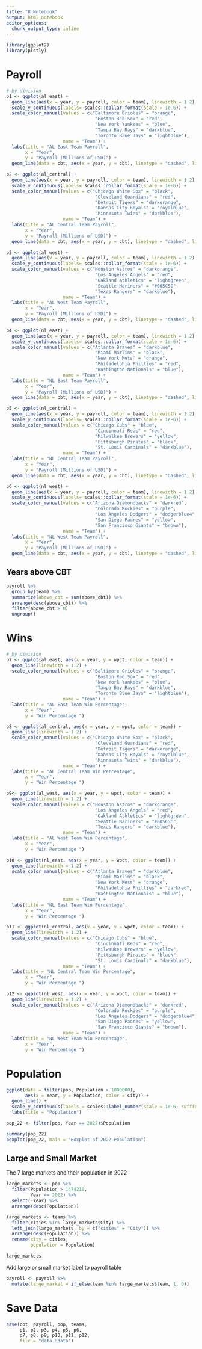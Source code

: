 ```yaml
---
title: "R Notebook"
output: html_notebook
editor_options: 
  chunk_output_type: inline
---
```


```r
library(ggplot2)
library(plotly)
```

# Payroll

```r
# by division
p1 <- ggplot(al_east) +
  geom_line(aes(x = year, y = payroll, color = team), linewidth = 1.2) + 
  scale_y_continuous(labels= scales::dollar_format(scale = 1e-6)) +
  scale_color_manual(values = c("Baltimore Orioles" = "orange",
                                 "Boston Red Sox" = "red",
                                 "New York Yankees" = "blue",
                                 "Tampa Bay Rays" = "darkblue",
                                 "Toronto Blue Jays" = "lightblue"),
                     name = "Team") +
  labs(title = "AL East Team Payroll",
       x = "Year",
       y = "Payroll (Millions of USD)") +
  geom_line(data = cbt, aes(x = year, y = cbt), linetype = "dashed", linewidth = 1.2)

p2 <- ggplot(al_central) +
  geom_line(aes(x = year, y = payroll, color = team), linewidth = 1.2) + 
  scale_y_continuous(labels= scales::dollar_format(scale = 1e-6)) +
  scale_color_manual(values = c("Chicago White Sox" = "black",
                                 "Cleveland Guardians" = "red",
                                 "Detroit Tigers" = "darkorange",
                                 "Kansas City Royals" = "royalblue",
                                 "Minnesota Twins" = "darkblue"),
                     name = "Team") +
  labs(title = "AL Central Team Payroll",
       x = "Year",
       y = "Payroll (Millions of USD)") +
  geom_line(data = cbt, aes(x = year, y = cbt), linetype = "dashed", linewidth = 1.2)

p3 <- ggplot(al_west) +
  geom_line(aes(x = year, y = payroll, color = team), linewidth = 1.2) + 
  scale_y_continuous(labels= scales::dollar_format(scale = 1e-6)) +
  scale_color_manual(values = c("Houston Astros" = "darkorange",
                                 "Los Angeles Angels" = "red",
                                 "Oakland Athletics" = "lightgreen",
                                 "Seattle Mariners" = "#005C5C",
                                 "Texas Rangers" = "darkblue"),
                     name = "Team") +
  labs(title = "AL West Team Payroll",
       x = "Year",
       y = "Payroll (Millions of USD)") +
  geom_line(data = cbt, aes(x = year, y = cbt), linetype = "dashed", linewidth = 1.2)

p4 <- ggplot(nl_east) +
  geom_line(aes(x = year, y = payroll, color = team), linewidth = 1.2) + 
  scale_y_continuous(labels= scales::dollar_format(scale = 1e-6)) +
  scale_color_manual(values = c("Atlanta Braves" = "darkblue",
                                 "Miami Marlins" = "black",
                                 "New York Mets" = "orange",
                                 "Philadelphia Phillies" = "red",
                                 "Washington Nationals" = "blue"),
                     name = "Team") +
  labs(title = "NL East Team Payroll",
       x = "Year",
       y = "Payroll (Millions of USD)") +
  geom_line(data = cbt, aes(x = year, y = cbt), linetype = "dashed", linewidth = 1.2)

p5 <- ggplot(nl_central) +
  geom_line(aes(x = year, y = payroll, color = team), linewidth = 1.2) + 
  scale_y_continuous(labels= scales::dollar_format(scale = 1e-6)) +
  scale_color_manual(values = c("Chicago Cubs" = "blue",
                                 "Cincinnati Reds" = "red",
                                 "Milwalkee Brewers" = "yellow",
                                 "Pittsburgh Pirates" = "black",
                                 "St. Louis Cardinals" = "darkblue"),
                     name = "Team") +
  labs(title = "NL Central Team Payroll",
       x = "Year",
       y = "Payroll (Millions of USD)") +
  geom_line(data = cbt, aes(x = year, y = cbt), linetype = "dashed", linewidth = 1.2)

p6 <- ggplot(nl_west) +
  geom_line(aes(x = year, y = payroll, color = team), linewidth = 1.2) + 
  scale_y_continuous(labels= scales::dollar_format(scale = 1e-6)) +
  scale_color_manual(values = c("Arizona Diamondbacks" = "darkred",
                                 "Colorado Rockies" = "purple",
                                 "Los Angeles Dodgers" = "dodgerblue4",
                                 "San Diego Padres" = "yellow",
                                 "San Francisco Giants" = "brown"),
                     name = "Team") +
  labs(title = "NL West Team Payroll",
       x = "Year",
       y = "Payroll (Millions of USD)") +
  geom_line(data = cbt, aes(x = year, y = cbt), linetype = "dashed", linewidth = 1.2)


```

## Years above CBT

```r
payroll %>% 
  group_by(team) %>% 
  summarize(above_cbt = sum(above_cbt)) %>% 
  arrange(desc(above_cbt)) %>% 
  filter(above_cbt > 0)
  ungroup()
```

# Wins

```r
# by division
p7 <- ggplot(al_east, aes(x = year, y = wpct, color = team)) +
  geom_line(linewidth = 1.2) + 
  scale_color_manual(values = c("Baltimore Orioles" = "orange",
                                 "Boston Red Sox" = "red",
                                 "New York Yankees" = "blue",
                                 "Tampa Bay Rays" = "darkblue",
                                 "Toronto Blue Jays" = "lightblue"),
                     name = "Team") +
  labs(title = "AL East Team Win Percentage",
       x = "Year",
       y = "Win Percentage ")

p8 <- ggplot(al_central, aes(x = year, y = wpct, color = team)) +
  geom_line(linewidth = 1.2) + 
  scale_color_manual(values = c("Chicago White Sox" = "black",
                                 "Cleveland Guardians" = "red",
                                 "Detroit Tigers" = "darkorange",
                                 "Kansas City Royals" = "royalblue",
                                 "Minnesota Twins" = "darkblue"),
                     name = "Team") +
  labs(title = "AL Central Team Win Percentage",
       x = "Year",
       y = "Win Percentage ")

p9<- ggplot(al_west, aes(x = year, y = wpct, color = team)) +
  geom_line(linewidth = 1.2) + 
  scale_color_manual(values = c("Houston Astros" = "darkorange",
                                 "Los Angeles Angels" = "red",
                                 "Oakland Athletics" = "lightgreen",
                                 "Seattle Mariners" = "#005C5C",
                                 "Texas Rangers" = "darkblue"),
                     name = "Team") +
  labs(title = "AL West Team Win Percentage",
       x = "Year",
       y = "Win Percentage ")

p10 <- ggplot(nl_east, aes(x = year, y = wpct, color = team)) +
  geom_line(linewidth = 1.2) + 
  scale_color_manual(values = c("Atlanta Braves" = "darkblue",
                                 "Miami Marlins" = "black",
                                 "New York Mets" = "orange",
                                 "Philadelphia Phillies" = "darkred",
                                 "Washington Nationals" = "blue"),
                     name = "Team") +
  labs(title = "NL East Team Win Percentage",
       x = "Year",
       y = "Win Percentage ")

p11 <- ggplot(nl_central, aes(x = year, y = wpct, color = team)) +
  geom_line(linewidth = 1.2) + 
  scale_color_manual(values = c("Chicago Cubs" = "blue",
                                 "Cincinnati Reds" = "red",
                                 "Milwaukee Brewers" = "yellow",
                                 "Pittsburgh Pirates" = "black",
                                 "St. Louis Cardinals" = "darkblue"),
                     name = "Team") +
  labs(title = "NL Central Team Win Percentage",
       x = "Year",
       y = "Win Percentage ")

p12 <- ggplot(nl_west, aes(x = year, y = wpct, color = team)) +
  geom_line(linewidth = 1.2) + 
  scale_color_manual(values = c("Arizona Diamondbacks" = "darkred",
                                 "Colorado Rockies" = "purple",
                                 "Los Angeles Dodgers" = "dodgerblue4",
                                 "San Diego Padres" = "yellow",
                                 "San Francisco Giants" = "brown"),
                     name = "Team") +
  labs(title = "NL West Team Win Percentage",
       x = "Year",
       y = "Win Percentage ")


```

# Population

```r
ggplot(data = filter(pop, Population > 1000000),
       aes(x = Year, y = Population, color = City)) +
  geom_line() +
  scale_y_continuous(labels = scales::label_number(scale = 1e-6, suffix = "M")) +
  labs(title = "Population")
```

```r
pop_22 <- filter(pop, Year == 2022)$Population

summary(pop_22)
boxplot(pop_22, main = "Boxplot of 2022 Population")
```

## Large and Small Market

The 7 large markets and their population in 2022

```r
large_markets <- pop %>% 
  filter(Population > 1474210,
         Year == 2022) %>% 
  select(-Year) %>% 
  arrange(desc(Population))

large_markets <- teams %>% 
  filter(cities %in% large_markets$City) %>% 
  left_join(large_markets, by = c("cities" = "City")) %>% 
  arrange(desc(Population)) %>% 
  rename(city = cities,
         population = Population)

large_markets
```

Add large or small market label to payroll table

```r
payroll <- payroll %>% 
  mutate(large_market = if_else(team %in% large_markets$team, 1, 0))
```

# Save Data

```r
save(cbt, payroll, pop, teams, 
     p1, p2, p3, p4, p5, p6, 
     p7, p8, p9, p10, p11, p12,
     file = "data.Rdata")
```
